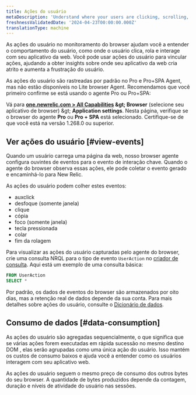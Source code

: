```yaml
---
title: Ações do usuário
metaDescription: 'Understand where your users are clicking, scrolling, and interacting with your web app using user actions in New Relic Browser.'
freshnessValidatedDate: '2024-04-23T00:00:00.000Z'
translationType: machine
---
```


As ações do usuário no monitoramento do browser ajudam você a entender o comportamento do usuário, como onde o usuário clica, rola e interage com seu aplicativo da web. Você pode usar ações do usuário para vincular ações, ajudando a obter insights sobre onde seu aplicativo da web cria atrito e aumenta a frustração do usuário.

As ações do usuário são rastreadas por padrão no Pro e Pro+SPA Agent, mas não estão disponíveis no Lite browser Agent. Recomendamos que você primeiro confirme se está usando o agente Pro ou Pro+SPA:

Vá para <DNT>**[one.newrelic.com &gt; All Capabilities](https://one.newrelic.com/all-capabilities) &amp;gt; Browser**</DNT> (selecione seu aplicativo de browser) &amp;gt; <DNT>**Application settings**</DNT>. Nesta página, verifique se o browser do agente <DNT>**Pro**</DNT> ou <DNT>**Pro + SPA**</DNT> está selecionado. Certifique-se de que você está na versão 1.268.0 ou superior.

## Ver ações do usuário [#view-events]

Quando um usuário carrega uma página da web, nosso browser agente configura ouvintes de eventos para o evento de interação chave. Quando o agente do browser observa essas ações, ele pode coletar o evento gerado e encaminhá-lo para New Relic.

As ações do usuário podem colher estes eventos:

* auxclick
* desfoque (somente janela)
* clique
* cópia
* foco (somente janela)
* tecla pressionada
* colar
* fim da rolagem

Para visualizar as ações do usuário capturadas pelo agente do browser, crie uma consulta NRQL para o tipo de evento `UserAction` no [criador de consulta](/docs/query-your-data/explore-query-data/query-builder/introduction-query-builder/). Aqui está um exemplo de uma consulta básica:

```sql
FROM UserAction 
SELECT *
```

Por padrão, os dados de eventos do browser são armazenados por oito dias, mas a retenção real de dados depende da sua conta. Para mais detalhes sobre ações do usuário, consulte o [Dicionário de dados](/attribute-dictionary/).

## Consumo de dados [#data-consumption]

As ações do usuário são agregadas sequencialmente, o que significa que se várias ações forem executadas em rápida sucessão no mesmo destino DOM , elas serão agrupadas como uma única ação do usuário. Isso mantém os custos de consumo baixos e ajuda você a entender como os usuários interagem com seu aplicativo web.

As ações do usuário seguem o mesmo preço de consumo dos outros bytes do seu browser. A quantidade de bytes produzidos depende da contagem, duração e níveis de atividade do usuário nas sessões.